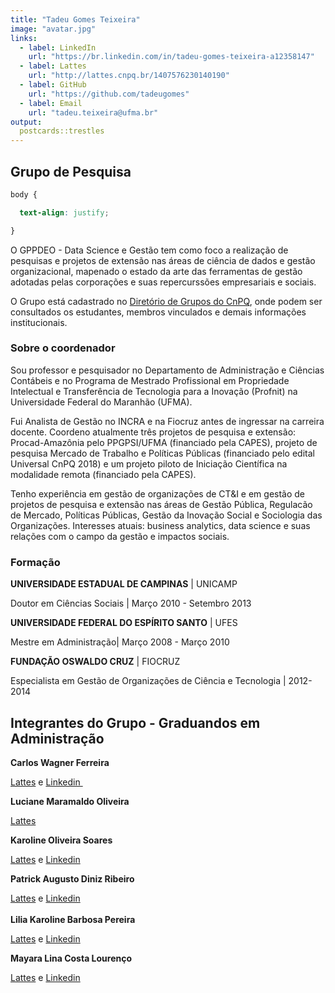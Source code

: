 ---
title: "Tadeu Gomes Teixeira"
image: "avatar.jpg"
links:
  - label: LinkedIn
    url: "https://br.linkedin.com/in/tadeu-gomes-teixeira-a12358147"
  - label: Lattes
    url: "http://lattes.cnpq.br/1407576230140190"
  - label: GitHub
    url: "https://github.com/tadeugomes"
  - label: Email
    url: "tadeu.teixeira@ufma.br"
output:
  postcards::trestles
---

## Grupo de Pesquisa

```{css, echo = FALSE}
body {

  text-align: justify;

}
```

O GPPDEO - Data Science e Gestão tem como foco a realização de pesquisas e projetos de extensão nas áreas de ciência de dados e gestão organizacional, mapenado o estado da arte das ferramentas de gestão adotadas pelas corporações e suas repercurssões empresariais e sociais.

O Grupo está cadastrado no [Diretório de Grupos do CnPQ](http://dgp.cnpq.br/dgp/espelhogrupo/1066121816480282#linhaPesquisa), onde podem ser consultados os estudantes, membros vinculados e demais informações institucionais.

### Sobre o coordenador

Sou professor e pesquisador no Departamento de Administração e Ciências Contábeis e no Programa de Mestrado Profissional em Propriedade Intelectual e Transferência de Tecnologia para a Inovação (Profnit) na Universidade Federal do Maranhão (UFMA).

Fui Analista de Gestão no INCRA e na Fiocruz antes de ingressar na carreira docente. Coordeno atualmente três projetos de pesquisa e extensão: Procad-Amazônia pelo PPGPSI/UFMA (financiado pela CAPES), projeto de pesquisa Mercado de Trabalho e Políticas Públicas (financiado pelo edital Universal CnPQ 2018) e um projeto piloto de Iniciação Científica na modalidade remota (financiado pela CAPES).

Tenho experiência em gestão de organizações de CT&I e em gestão de projetos de pesquisa e extensão nas áreas de Gestão Pública, Regulacão de Mercado, Políticas Públicas, Gestão da Inovação Social e Sociologia das Organizações. Interesses atuais: business analytics, data science e suas relações com o campo da gestão e impactos sociais.

### Formação

**UNIVERSIDADE ESTADUAL DE CAMPINAS** \| UNICAMP

Doutor em Ciências Sociais \| Março 2010 - Setembro 2013

**UNIVERSIDADE FEDERAL DO ESPÍRITO SANTO** \| UFES

Mestre em Administração\| Março 2008 - Março 2010

**FUNDAÇÃO OSWALDO CRUZ** \| FIOCRUZ

Especialista em Gestão de Organizações de Ciência e Tecnologia \| 2012-2014

## Integrantes do Grupo - Graduandos em Administração

**Carlos Wagner Ferreira**

[Lattes](http://lattes.cnpq.br/4031164974313417) e [Linkedin ](https://www.linkedin.com/in/wagner-ferreira-30a145106)

**Luciane Maramaldo Oliveira**

[Lattes](http://lattes.cnpq.br/1125654982240463)

**Karoline Oliveira Soares**

[Lattes](http://lattes.cnpq.br/0289525286924277) e [Linkedin](www.linkedin.com/in/karoline1000)

**Patrick Augusto Diniz Ribeiro**

[Lattes](http://lattes.cnpq.br/0078251670229999) e [Linkedin](https://www.linkedin.com/in/patrickadribeiro)\
\
**Lilia Karoline Barbosa Pereira**

[Lattes](http://lattes.cnpq.br/8513864313885298) e [Linkedin](https://www.linkedin.com/in/lkbpadm)\

**Mayara Lina Costa Lourenço**

[Lattes](http://lattes.cnpq.br/0508253924098166) e [Linkedin](https://www.linkedin.com/mwlite/in/mayara-costa-364715206)\

\
